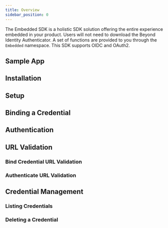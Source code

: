 ```yaml
---
title: Overview
sidebar_position: 0
---
```



The Embedded SDK is a holistic SDK solution offering the entire experience embedded in your product. Users will not need to download the Beyond Identity Authenticator. A set of functions are provided to you through the `Embedded` namespace. This SDK supports OIDC and OAuth2.

## Sample App

<SampleAppFlutter/>

## Installation

<InstallationFlutter/>

## Setup

<SetupFlutter/>

## Binding a Credential

<BindingAPasskeyFlutter/>

## Authentication

<AuthenticationFlutter/>

## URL Validation

### Bind Credential URL Validation

<BindPasskeyUrlValidationFlutter/>

### Authenticate URL Validation

<AuthenticateUrlValidationFlutter/>

## Credential Management

### Listing Credentials

<ListingPasskeysFlutter/>

### Deleting a Credential

<DeletingAPasskeyFlutter/>
